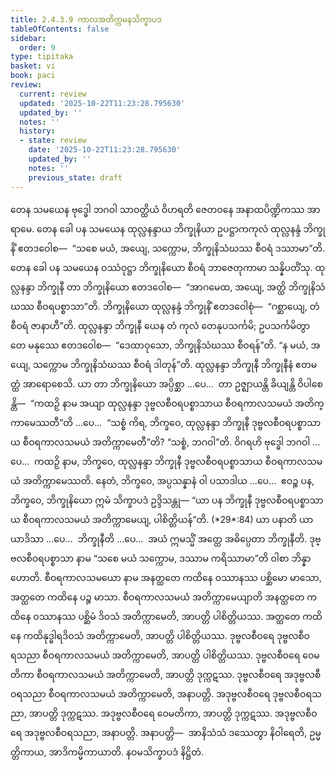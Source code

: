 ```yaml
---
title: 2.4.3.9 ကာလအတိက္ကမနသိက္ခာပဒ
tableOfContents: false
sidebar:
  order: 9
type: tipitaka
basket: vi
book: paci
review:
  current: review
  updated: '2025-10-22T11:23:28.795630'
  updated_by: ''
  notes: ''
  history:
  - state: review
    date: '2025-10-22T11:23:28.795630'
    updated_by: ''
    notes: ''
    previous_state: draft
---
```



<ReviewStatus review={frontmatter.review} showDetails={true} />

<HypothesisAnnotation frontmatter={frontmatter} />

<DynamicBreadcrumb />

<Division number="920" book="paci" e="ch" v="2" p="375">

<Paragraph number="2861" book="paci">
တေန သမယေန ဗုဒ္ဓေါ ဘဂဝါ သာဝတ္ထိယံ ဝိဟရတိ ဇေတဝနေ အနာထပိဏ္ဍိကဿ အာရာမေ. တေန ခေါ ပန သမယေန ထုလ္လနန္ဒာယ ဘိက္ခုနိယာ ဥပဋ္ဌာကကုလံ ထုလ္လနန္ဒံ ဘိက္ခုနိံ ဧတဒဝေါစ—  “သစေ မယံ, အယျေ, သက္ကောမ, ဘိက္ခုနိသံဃဿ စီဝရံ ဒဿာမာ”တိ. တေန ခေါ ပန သမယေန ဝဿံဝုဋ္ဌာ ဘိက္ခုနိယော စီဝရံ ဘာဇေတုကာမာ သန္နိပတိံသု. ထုလ္လနန္ဒာ ဘိက္ခုနီ တာ ဘိက္ခုနိယော ဧတဒဝေါစ—  “အာဂမေထ, အယျေ, အတ္ထိ ဘိက္ခုနိသံဃဿ စီဝရပစ္စာသာ”တိ. ဘိက္ခုနိယော ထုလ္လနန္ဒံ ဘိက္ခုနိံ ဧတဒဝေါစုံ—  “ဂစ္ဆာယျေ, တံ စီဝရံ ဇာနာဟီ”တိ. ထုလ္လနန္ဒာ ဘိက္ခုနီ ယေန တံ ကုလံ တေနုပသင်္ကမိ; ဥပသင်္ကမိတွာ တေ မနုဿေ ဧတဒဝေါစ—  “ဒေထာဝုသော, ဘိက္ခုနိသံဃဿ စီဝရန်”တိ. “န မယံ, အယျေ, သက္ကောမ ဘိက္ခုနိသံဃဿ စီဝရံ ဒါတုန်”တိ.
</Paragraph>

<Paragraph number="2862" book="paci">
ထုလ္လနန္ဒာ ဘိက္ခုနီ ဘိက္ခုနီနံ ဧတမတ္ထံ အာရောစေသိ. ယာ တာ ဘိက္ခုနိယော အပ္ပိစ္ဆာ …ပေ…  တာ ဥဇ္ဈာယန္တိ ခိယျန္တိ ဝိပါစေန္တိ—  “ကထဉှိ နာမ အယျာ ထုလ္လနန္ဒာ ဒုဗ္ဗလစီဝရပစ္စာသာယ စီဝရကာလသမယံ အတိက္ကာမေဿတီ”တိ …ပေ…  “သစ္စံ ကိရ, ဘိက္ခဝေ, ထုလ္လနန္ဒာ ဘိက္ခုနီ ဒုဗ္ဗလစီဝရပစ္စာသာယ စီဝရကာလသမယံ အတိက္ကာမေတီ”တိ? “သစ္စံ, ဘဂဝါ”တိ. ဝိဂရဟိ ဗုဒ္ဓေါ ဘဂဝါ …ပေ…  ကထဉှိ နာမ, ဘိက္ခဝေ, ထုလ္လနန္ဒာ ဘိက္ခုနီ ဒုဗ္ဗလစီဝရပစ္စာသာယ စီဝရကာလသမယံ အတိက္ကာမေဿတိ. နေတံ, ဘိက္ခဝေ, အပ္ပသန္နာနံ ဝါ ပသာဒါယ …ပေ…  ဧဝဉ္စ ပန, ဘိက္ခဝေ, ဘိက္ခုနိယော ဣမံ သိက္ခာပဒံ ဥဒ္ဒိသန္တု—
</Paragraph>

</Division>
<Division number="921" book="paci" e="ch" v="2" p="376">

<Paragraph number="2863" book="paci">
<Emphasis>“ယာ ပန ဘိက္ခုနီ ဒုဗ္ဗလစီဝရပစ္စာသာယ စီဝရကာလသမယံ အတိက္ကာမေယျ, ပါစိတ္တိယန်”</Emphasis>တိ. (*29*:<Emphasis>84</Emphasis>)
</Paragraph>

</Division>
<Division number="922" book="paci" e="ch" v="2" p="376">

<Paragraph number="2864" book="paci">
<Emphasis>ယာ ပနာ</Emphasis>တိ ယာ ယာဒိသာ …ပေ…  <Emphasis>ဘိက္ခုနီ</Emphasis>တိ …ပေ…  အယံ ဣမသ္မိံ အတ္ထေ အဓိပ္ပေတာ ဘိက္ခုနီတိ.
</Paragraph>

<Paragraph number="2865" book="paci">
<Emphasis>ဒုဗ္ဗလစီဝရပစ္စာသာ</Emphasis> နာမ “သစေ မယံ သက္ကောမ, ဒဿာမ ကရိဿာမာ”တိ ဝါစာ ဘိန္နာ ဟောတိ.
</Paragraph>

<Paragraph number="2866" book="paci">
<Emphasis>စီဝရကာလသမယော</Emphasis> နာမ အနတ္ထတေ ကထိနေ ဝဿာနဿ ပစ္ဆိမော မာသော, အတ္ထတေ ကထိနေ ပဉ္စ မာသာ.
</Paragraph>

<Paragraph number="2867" book="paci">
<Emphasis>စီဝရကာလသမယံ အတိက္ကာမေယျာ</Emphasis>တိ အနတ္ထတေ ကထိနေ ဝဿာနဿ ပစ္ဆိမံ ဒိဝသံ အတိက္ကာမေတိ, အာပတ္တိ ပါစိတ္တိယဿ. အတ္ထတေ ကထိနေ ကထိနုဒ္ဓါရဒိဝသံ အတိက္ကာမေတိ, အာပတ္တိ ပါစိတ္တိယဿ.
</Paragraph>

</Division>
<Division number="923" book="paci" e="ch" v="2" p="376">

<Paragraph number="2868" book="paci">
ဒုဗ္ဗလစီဝရေ ဒုဗ္ဗလစီဝရသညာ စီဝရကာလသမယံ အတိက္ကာမေတိ, အာပတ္တိ ပါစိတ္တိယဿ. ဒုဗ္ဗလစီဝရေ ဝေမတိကာ စီဝရကာလသမယံ အတိက္ကာမေတိ, အာပတ္တိ ဒုက္ကဋဿ. ဒုဗ္ဗလစီဝရေ အဒုဗ္ဗလစီဝရသညာ စီဝရကာလသမယံ အတိက္ကာမေတိ, အနာပတ္တိ.
</Paragraph>

<Paragraph number="2869" book="paci">
အဒုဗ္ဗလစီဝရေ ဒုဗ္ဗလစီဝရသညာ, အာပတ္တိ ဒုက္ကဋဿ. အဒုဗ္ဗလစီဝရေ ဝေမတိကာ, အာပတ္တိ ဒုက္ကဋဿ. အဒုဗ္ဗလစီဝရေ အဒုဗ္ဗလစီဝရသညာ, အနာပတ္တိ.
</Paragraph>

</Division>
<Division number="924" book="paci" e="ch" v="2" p="376">

<Paragraph number="2870" book="paci">
အနာပတ္တိ—  အာနိသံသံ ဒဿေတွာ နိဝါရေတိ, ဥမ္မတ္တိကာယ, အာဒိကမ္မိကာယာတိ.

</Paragraph>
</Division>

<Paragraph number="2871" type="center" book="paci">
နဝမသိက္ခာပဒံ နိဋ္ဌိတံ.
</Paragraph>